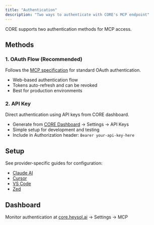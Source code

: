```yaml
---
title: "Authentication"
description: "Two ways to authenticate with CORE's MCP endpoint"
---
```


CORE supports two authentication methods for MCP access.

## Methods

### 1. OAuth Flow (Recommended)
Follows the [MCP specification](https://modelcontextprotocol.io/specification/2025-06-18/basic/authorization) for standard OAuth authentication.

- Web-based authentication flow
- Tokens auto-refresh and can be revoked
- Best for production environments

### 2. API Key
Direct authentication using API keys from CORE dashboard.

- Generate from [CORE Dashboard](https://core.heysol.ai) → Settings → API Keys  
- Simple setup for development and testing
- Include in Authorization header: `Bearer your-api-key-here`

## Setup

See provider-specific guides for configuration:
- [Claude AI](/providers/claude)
- [Cursor](/providers/cursor)
- [VS Code](/providers/vscode) 
- [Zed](/providers/zed)

## Dashboard

Monitor authentication at [core.heysol.ai](https://core.heysol.ai) → Settings → MCP